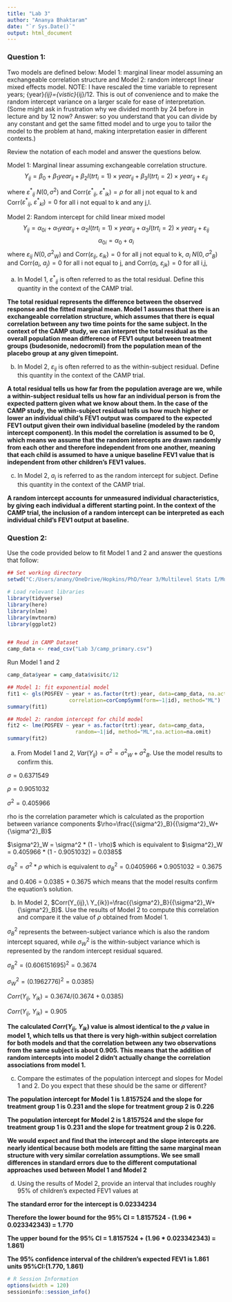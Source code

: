 ```yaml
---
title: "Lab 3"
author: "Ananya Bhaktaram"
date: "`r Sys.Date()`"
output: html_document
---
```


### Question 1: 
Two models are defined below: Model 1: marginal linear model assuming an exchangeable correlation structure and Model 2: random intercept linear mixed effects model.  NOTE:  I have rescaled the time variable to represent years; {year}_{ij}={vistic}_{ij}/12.  This is out of convenience and to make the random intercept variance on a larger scale for ease of interpretation.  (Some might ask in frustration why we divided month by 24 before in lecture and by 12 now? Answer: so you understand that you can divide by any constant and get the same fitted model and to urge you to tailor the model to the problem at hand, making interpretation easier in different contexts.) 

Review the notation of each model and answer the questions below.

Model 1: Marginal linear assuming exchangeable correlation structure.
$$Y_{ij}=\beta_0+\beta_1{year}_{ij}+\beta_2I\left({trt}_i=1\right)\times{year}_{ij}+\beta_3I\left({trt}_i=2\right)\times{year}_{ij}+{\varepsilon_{ij}}$$
           
where ${\varepsilon^\ast}_{ij}~N\left(0,\sigma^2\right)$ and Corr$({\varepsilon^\ast}_{ij},\ {\varepsilon^\ast}_{ik})=\rho$ for all j not equal to k and Corr$({\varepsilon^\ast}_{ij},\ {\varepsilon^\ast}_{kl})=0$ for all i 	not equal to k and any j,l.

Model 2: Random intercept for child linear mixed model
$$Y_{ij}=\alpha_{0i}+\alpha_1{year}_{ij}+\alpha_2I\left({trt}_i=1\right)\times{year}_{ij}+\alpha_3I\left({trt}_i=2\right)\times{year}_{ij}+\varepsilon_{ij}$$
$$\alpha_{0i}=\alpha_0+a_i$$
where $\varepsilon_{ij}~N\left(0,{\sigma^2}_W\right)$ and Corr$(\varepsilon_{ij}, \ \varepsilon_{ik})=0$ for all j not equal to k, $a_i~N(0,{\sigma^2}_B)$ and Corr$(a_i,\ a_j)=0$ for all i not equal to j, and Corr$(a_i,\ \varepsilon_{jk})=0$ for all i,j,

a) In Model 1, ${\varepsilon^\ast}_{ij}$ is often referred to as the total residual.  Define this quantity in the context of the CAMP trial.

**The total residual represents the difference between the observed response and the fitted marginal mean. Model 1 assumes that there is an exchangeable correlation structure, which assumes that there is equal correlation between any two time points for the same subject. In the context of the CAMP study, we can interpret the total residual as the overall population mean difference of FEV1 output between treatment groups (budesonide, nedocromil) from the population mean of the placebo group at any given timepoint.**


b) In Model 2, $\varepsilon_{ij}$ is often referred to as the within-subject residual.  Define this quantity in the context of the CAMP trial.

**A total residual tells us how far from the population average are we, while a within-subject residual tells us how far an individual person is from the expected pattern given what we know about them. In the case of the CAMP study, the within-subject residual tells us how much higher or lower an individual child's FEV1 output was compared to the expected FEV1 output given their own individual baseline (modeled by the random intercept component). In this model the correlation is assumed to be 0, which means we assume that the random intercepts are drawn randomly from each other and therefore independent from one another, meaning that each child is assumed to have a unique baseline FEV1 value that is independent from other children's FEV1 values.**

c) In Model 2, $a_i$ is referred to as the random intercept for subject.  Define this quantity in the context of the CAMP trial.

**A random intercept accounts for unmeasured individual characteristics, by giving each individual a different starting point. In the context of the CAMP trial, the inclusion of a random intercept can be interpreted as each individual child's FEV1 output at baseline.**

### Question 2: 
Use the code provided below to fit Model 1 and 2 and answer the questions that follow:

```r
## Set working directory
setwd("C:/Users/anany/OneDrive/Hopkins/PhD/Year 3/Multilevel Stats I/Multi Stats Labs")

# Load relevant libraries
library(tidyverse)
library(here)
library(nlme)
library(mvtnorm)
library(ggplot2)


## Read in CAMP Dataset
camp_data <- read_csv("Lab 3/camp_primary.csv")
```

Run Model 1 and 2
```r
camp_data$year = camp_data$visitc/12

## Model 1: fit exponential model
fit1 <- gls(POSFEV ~ year + as.factor(trt):year, data=camp_data, na.action=na.omit,
                    correlation=corCompSymm(form=~1|id), method="ML")
summary(fit1)

## Model 2: random intercept for child model
fit2 <- lme(POSFEV ~ year + as.factor(trt):year, data=camp_data,
                      random=~1|id, method="ML",na.action=na.omit)
summary(fit2)

```
a) From Model 1 and 2, $Var\left(Y_{ij}\right)=\sigma^2={\sigma^2}_W+{\sigma^2}_B$.  Use the model results to confirm this.

$\sigma = 0.6371549$

$\rho = 0.9051032$

$\sigma^2 = 0.405966$

rho is  the correlation parameter which is calculated as the proportion between variance components $\rho=\frac{{\sigma^2}_B}{{\sigma^2}_W+{\sigma^2}_B}$

$\sigma^2}_W = \sigma^2 * (1 - \rho)$ which is equivalent to $\sigma^2}_W = 0.405966 * (1 - 0.9051032) = 0.0385$

$\sigma^2_B = \sigma^2 * \rho$ which is equivalent to $\sigma^2_B = 0.0405966 * 0.9051032 = 0.3675$

and 0.406 = 0.0385 + 0.3675 which means that the model results confirm the equation's solution.



b) In Model 2, $Corr(Y_{ij},\ Y_{ik})=\frac{{\sigma^2}_B}{{\sigma^2}_W+{\sigma^2}_B}$.  Use the results of Model 2 to compute this correlation and compare it the value of $\rho$ obtained from Model 1.

$\sigma^2_B$ represents the between-subject variance which is also the random intercept squared, while $\sigma^2_W$ is the within-subject variance which is represented by the random intercept residual squared.

$\sigma^2_B = (0.606151695)^2 = 0.3674$ 

$\sigma^2_W = (0.1962776)^2 = 0.0385)$

$Corr(Y_{ij},\ Y_{ik})= 0.3674/(0.3674+ 0.0385)$

$Corr(Y_{ij},\ Y_{ik})= 0.905$

**The calculated $Corr(Y_{ij},\ Y_{ik})$ value is almost identical to the $\rho$ value in model 1, which tells us that there is very high-within subject correlation for both models and that the correlation between any two observations from the same subject is about 0.905. This means that the addition of random intercepts into model 2 didn't actually change the correlation associations from model 1.**

c) Compare the estimates of the population intercept and slopes for Model 1 and 2.  Do you expect that these should be the same or different?

**The population intercept for Model 1 is 1.8157524 and the slope for treatment group 1 is 0.231 and the slope for treatment group 2 is 0.226**

**The population intercept for Model 2 is 1.8157524 and the slope for treatment group 1 is 0.231 and the slope for treatment group 2 is 0.226.**

**We would expect and find that the intercept and the slope intercepts are nearly identical because both models are fitting the same marginal mean structure with very similar correlation assumptions. We see small differences in standard errors due to the different computational approaches used between Model 1 and Model 2**

d) Using the results of Model 2, provide an interval that includes roughly 95% of children’s expected FEV1 values at 

**The standard error for the intercept is 0.02334234**

**Therefore the lower bound for the 95% CI = 1.8157524 - (1.96 * 0.023342343) = 1.770**

**The upper bound for the 95% CI = 1.8157524 + (1.96 * 0.023342343) = 1.861)**

**The 95% confidence interval of the children's expected FEV1 is 1.861 units 95%CI:(1.770, 1.861)**



```r
# R Session Information
options(width = 120)
sessioninfo::session_info()
```

